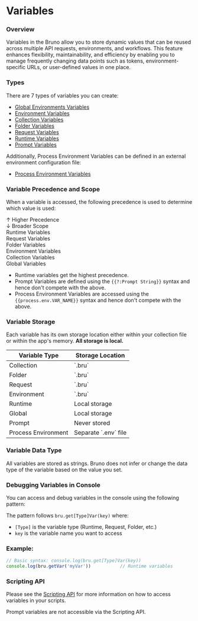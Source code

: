 
# Variables

### Overview

Variables in the Bruno allow you to store dynamic values that can be reused across multiple API requests, environments, and workflows. This feature enhances flexibility, maintainability, and efficiency by enabling you to manage frequently changing data points such as tokens, environment-specific URLs, or user-defined values in one place.

### Types

There are 7 types of variables you can create:

- [Global Environments Variables](./global-environment-variables.mdx)
- [Environment Variables](./environment-variables.mdx)
- [Collection Variables](./collection-variables.mdx)
- [Folder Variables](./folder-variables.mdx)
- [Request Variables](./request-variables.mdx)
- [Runtime Variables](./runtime-variables.mdx)
- [Prompt Variables](./prompt-variables.mdx)

Additionally, Process Environment Variables can be defined in an external environment configuration file:

- [Process Environment Variables](./process-env.mdx)

### Variable Precedence and Scope

When a variable is accessed, the following precedence is used to determine which value is used:

<div style={{ display: 'flex', justifyContent: 'center', fontFamily: 'sans-serif', marginTop: '2em', width: '100%', textAlign: 'center' }}>
  <div style={{ display: 'flex', alignItems: 'flex-start', position: 'relative', width: '420px' }}>
    <div style={{ position: 'absolute', left: '-120px', top: 0, height: '100%', display: 'flex', flexDirection: 'column', justifyContent: 'space-between', fontSize: '0.85em', color: '#555', textAlign: 'right', width: '120px' }}>
      <div style={{ paddingRight: '10px' }}>↑ Higher Precedence</div>
      <div style={{ paddingRight: '10px' }}>↓ Broader Scope</div>
    </div>
    <div style={{ display: 'flex', flexDirection: 'column', alignItems: 'center', width: '300px' }}>
      <div style={{ fontWeight: 'bold', backgroundColor: '#e07f00', color: 'white', padding: '8px', width: '200px', borderRadius: '6px' }}>Runtime Variables</div>
      <div style={{ marginTop: '6px', backgroundColor: '#e88f1a', color: 'white', padding: '8px', width: '220px', borderRadius: '6px' }}>Request Variables</div>
      <div style={{ marginTop: '6px', backgroundColor: '#ee9f33', color: 'white', padding: '8px', width: '240px', borderRadius: '6px' }}>Folder Variables</div>
      <div style={{ marginTop: '6px', backgroundColor: '#f4aa4a', color: 'black', padding: '8px', width: '260px', borderRadius: '6px' }}>Environment Variables</div>
      <div style={{ marginTop: '6px', backgroundColor: '#f6b45d', color: 'black', padding: '8px', width: '280px', borderRadius: '6px' }}>Collection Variables</div>
      <div style={{ marginTop: '6px', backgroundColor: '#f8be70', color: 'black', padding: '8px', width: '300px', borderRadius: '6px' }}>Global Variables</div>
    </div>
  </div>
</div>

- Runtime variables get the highest precedence.
- Prompt Variables are defined using the `{{?:Prompt String}}` syntax and hence don't compete with the above.
- Process Environment Variables are accessed using the `{{process.env.VAR_NAME}}` syntax and hence don't compete with the above.

### Variable Storage

Each variable has its own storage location either within your collection file or within the app's memory. **All storage is local.**

<div style={{ display: 'flex', justifyContent: 'center', marginTop: '2em' }}>
  <table style={{ borderCollapse: 'collapse', width: '600px', fontFamily: 'sans-serif', border: '1px solid #ddd' }}>
    <thead>
      <tr style={{ backgroundColor: '#f4aa4a', color: 'white' }}>
        <th style={{ textAlign: 'left', padding: '8px', border: '1px solid #ddd', width: '50%' }}>Variable Type</th>
        <th style={{ textAlign: 'left', padding: '8px', border: '1px solid #ddd', width: '50%' }}>Storage Location</th>
      </tr>
    </thead>
    <tbody>
      <tr>
        <td style={{ padding: '8px', border: '1px solid #ddd', width: '50%' }}>Collection</td>
        <td style={{ padding: '8px', border: '1px solid #ddd', width: '50%' }}>`<collection-name>.bru`</td>
      </tr>
      <tr>
        <td style={{ padding: '8px', border: '1px solid #ddd', width: '50%' }}>Folder</td>
        <td style={{ padding: '8px', border: '1px solid #ddd', width: '50%' }}>`<folder-name>.bru`</td>
      </tr>
      <tr>
        <td style={{ padding: '8px', border: '1px solid #ddd', width: '50%' }}>Request</td>
        <td style={{ padding: '8px', border: '1px solid #ddd', width: '50%' }}>`<request-name>.bru`</td>
      </tr>
      <tr>
        <td style={{ padding: '8px', border: '1px solid #ddd', width: '50%' }}>Environment</td>
        <td style={{ padding: '8px', border: '1px solid #ddd', width: '50%' }}>`<env-name>.bru`</td>
      </tr>
      <tr>
        <td style={{ padding: '8px', border: '1px solid #ddd', width: '50%' }}>Runtime</td>
        <td style={{ padding: '8px', border: '1px solid #ddd', width: '50%' }}>Local storage</td>
      </tr>
      <tr>
        <td style={{ padding: '8px', border: '1px solid #ddd', width: '50%' }}>Global</td>
        <td style={{ padding: '8px', border: '1px solid #ddd', width: '50%' }}>Local storage</td>
      </tr>
      <tr style={{ backgroundColor: 'rgba(128, 128, 128, 0.1)' }}>
        <td style={{ padding: '8px', border: '1px solid #ddd', width: '50%' }}>Prompt</td>
        <td style={{ padding: '8px', border: '1px solid #ddd', width: '50%', fontStyle: 'italic' }}>Never stored</td>
      </tr>
      <tr style={{ backgroundColor: 'rgba(128, 128, 128, 0.1)' }}>
        <td style={{ padding: '8px', border: '1px solid #ddd', width: '50%' }}>Process Environment</td>
        <td style={{ padding: '8px', border: '1px solid #ddd', width: '50%', fontStyle: 'italic' }}>Separate `.env` file</td>
      </tr>
    </tbody>
  </table>
</div>


### Variable Data Type

All variables are stored as strings. Bruno does not infer or change the data type of the variable based on the value you set.

### Debugging Variables in Console

You can access and debug variables in the console using the following pattern:

The pattern follows `bru.get[Type]Var(key)` where:
- `[Type]` is the variable type (Runtime, Request, Folder, etc.)
- `key` is the variable name you want to access

### Example: 

```javascript
// Basic syntax: console.log(bru.get[Type]Var(key))
console.log(bru.getVar('myVar'))           // Runtime variables
```

### Scripting API

Please see the [Scripting API](/scripting/javascript-reference#collection-variables) for more information on how to access variables in your scripts.

<Callout type="info">
  Prompt variables are not accessible via the Scripting API.
</Callout>
